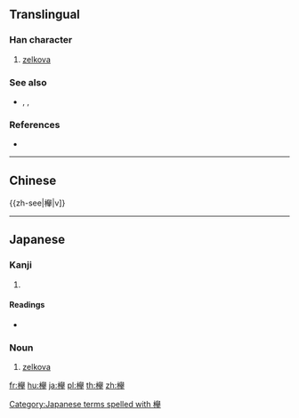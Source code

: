 {{character info/new}}
{{also|榉|櫸|﨔}}
==Translingual==

===Han character===
{{Han char|rn=75|rad=木|as=17|sn=21|four=|canj=DHCQ,XDHCQ|ids=⿰木擧}}

# [[zelkova]]

===See also===
* {{l|mul|榉}}, {{l|mul|欟}}, {{l|mul|槻}}<!-- look like variants of the same character? -->

===References===
* {{Han ref|kx=0563.061|dkj=15883|hdz=21321.071|uh=6B05|ud=27397}}

----

==Chinese==
{{zh-see|櫸|v]}

----

==Japanese==

===Kanji===
{{ja-kanji|grade=|rs=木17|style=ky|shin=﨔}}

# {{defn|lang=ja|sort=木17}}

====Readings====
* {{ja-readings|on=[[きょ]] (kyo)|kun=[[けやき]] (keyaki)}}

===Noun===
{{ja-noun|けやき|ケヤキ}}

# [[zelkova]]

[[Category:Japanese terms spelled with 欅]]

[[fr:欅]]
[[hu:欅]]
[[ja:欅]]
[[pl:欅]]
[[th:欅]]
[[zh:欅]]